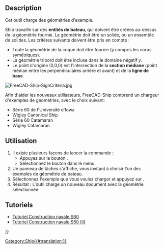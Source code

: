 <languages/>

{{Docnav/fr
|
|[[Ship_CreateShip/fr|Coque]]
|[[Ship_Workbench/fr|Ship]]
|IconL=
|IconR=Ship_CreateShip.svg
|IconC=Workbench_Ship.svg
}}

{{GuiCommand/fr
|Name=Ship LoadExample
|Name/fr=Ship Exemples de géométries
|MenuLocation=Ship design → Load an example ship geometry
|Workbenches=[[Ship_Workbench/fr|Ship]]
|Shortcut=
|SeeAlso=
}}

== Description ==

Cet outil charge des géométries d'exemple.

Ship travaille sur des '''entités de bateau''', qui doivent être créées au-dessus de la géométrie fournie. La géométrie doit être un solide, ou un ensemble de solides. Les critères suivants doivent être pris en compte :
* Toute la géométrie de la coque doit être fournie (y compris les corps symétriques).
* La géométrie tribord doit être incluse dans le domaine négatif ''y''.
* Le point d'origine (0,0,0) est l'intersection de la '''section médiane''' (point médian entre les perpendiculaires arrière et avant) et de la '''ligne de base'''.

[[Image:FreeCAD-Ship-SignCriteria.jpg]]
{{Caption|Critères d'identification des bateaux}}

Afin d'aider les nouveaux utilisateurs, FreeCAD-Ship comprend un chargeur d'exemples de géométries, avec le choix suivant:
* Série 60 de l'Université d'Iowa
* Wigley Canonical Ship
* Série 60 Catamaran
* Wigley Catamaran

<span id="Usage"></span>
== Utilisation ==

# Il existe plusieurs façons de lancer la commande :
#* Appuyez sur le bouton {{Button|[[Image:Ship_LoadExample.svg|16px]] [[Ship_LoadExample/fr|Load an example ship geometry]]}}.
#* Sélectionnez le bouton {{MenuCommand|Ship design → [[Image:Ship_LoadExample.svg|16px]] Load an example ship geometry}} dans le menu.
# Un panneau de tâches s'affiche, vous invitant à choisir l'un des exemples de géométrie de bateau. 
# Sélectionnez l'exemple que vous voulez charger et appuyez sur {{Button|Accept}}.
# Résultat : L'outil charge un nouveau document avec la géométrie sélectionnée.

{{VeryImportantMessage|Attention, avant de modifier quoi que ce soit ! Vous travaillez maintenant avec le fichier d'exemple original. Pour préserver l'exemple original non modifié, vous devez d'abord l'enregistrer dans un nouveau fichier avant de modifier quoi que ce soit.}}

<span id="Tutorials"></span>
== Tutoriels ==

* [[FreeCAD-Ship_s60_tutorial/fr|Tutoriel Construction navale S60]]
* [[FreeCAD-Ship_s60_tutorial_(II)/fr|Tutoriel Construction navale S60 (II)]] 


{{Docnav/fr
|
|[[Ship_CreateShip/fr|Coque]]
|[[Ship_Workbench/fr|Ship]]
|IconL=
|IconR=Ship_CreateShip.svg
|IconC=Workbench_Ship.svg
}}

{{Userdocnavi{{#translation:}}}}
[[Category:Ship{{#translation:}}]]